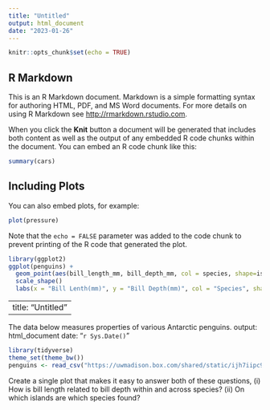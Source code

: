 ---
title: "Untitled"
output: html_document
date: "2023-01-26"
---

```{r setup, include=FALSE}
knitr::opts_chunk$set(echo = TRUE)
```

## R Markdown

This is an R Markdown document. Markdown is a simple formatting syntax for authoring HTML, PDF, and MS Word documents. For more details on using R Markdown see <http://rmarkdown.rstudio.com>.

When you click the **Knit** button a document will be generated that includes both content as well as the output of any embedded R code chunks within the document. You can embed an R code chunk like this:

```{r cars}
summary(cars)
```

## Including Plots

You can also embed plots, for example:

```{r pressure, echo=FALSE}
plot(pressure)
```

Note that the `echo = FALSE` parameter was added to the code chunk to prevent printing of the R code that generated the plot.

```{r}
library(ggplot2)
ggplot(penguins) +
  geom_point(aes(bill_length_mm, bill_depth_mm, col = species, shape=islands), size = 3) + 
  scale_shape()
  labs(x = "Bill Lenth(mm)", y = "Bill Depth(mm)", col = "Species", shape = "Island")
```

---
title: "Untitled"
---

The data below measures properties of various Antarctic penguins.
output: html_document
date: "`r Sys.Date()`"

```{r, echo = TRUE}
library(tidyverse)
theme_set(theme_bw())
penguins <- read_csv("https://uwmadison.box.com/shared/static/ijh7iipc9ect1jf0z8qa2n3j7dgem1gh.csv")
```
Create a single plot that makes it easy to answer both of these questions, (i)
How is bill length related to bill depth within and across species? (ii) On
which islands are which species found?


